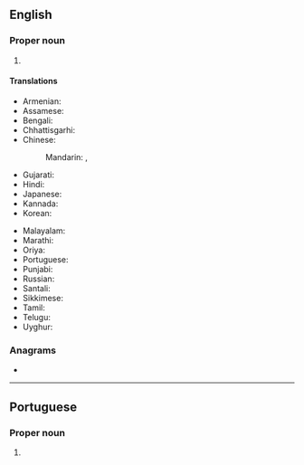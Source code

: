 ==English==
{{wikipedia}}

===Proper noun===
{{en-proper noun}}

# {{place|en|city/state capital|s/Nagaland|c/India}}

====Translations====
{{trans-top|capital of Nagaland, India}}
* Armenian: {{t|hy|Կոհիմա}}
* Assamese: {{t|as|কোহিমা}}
* Bengali: {{t|bn|কোহিমা}}
* Chhattisgarhi: {{t-needed|hne}}
* Chinese:
*: Mandarin: {{t+|cmn|科希馬}}, {{t+|cmn|科希马|tr=Kēxīmǎ}}
* Gujarati: {{t-needed|gu}}
* Hindi: {{t+|hi|कोहिमा}}
* Japanese: {{t|ja|コヒマ|tr=Kohima}}
* Kannada: {{t-needed|kn}}
* Korean: {{t|ko|^코히마}}
{{trans-mid}}
* Malayalam: {{t|ml|കൊഹിമ}}
* Marathi: {{t|mr|कोहिमा}}
* Oriya: {{t|or|କୋହିମା}}
* Portuguese: {{t|pt|Kohima|f}}
* Punjabi: {{t-needed|pa}}
* Russian: {{t|ru|Кохи́ма|f}}
* Santali: {{t-needed|sat}}
* Sikkimese: {{t-needed|sip}}
* Tamil: {{t|ta|கோகிமா}}
* Telugu: {{t|te|కోహిమా}}
* Uyghur: {{t|ug|كوھىما}}
{{trans-bottom}}

===Anagrams===
* {{anagrams|en|a=ahikmo|Hakomi|Hamiko}}

----

==Portuguese==

===Proper noun===
{{pt-proper noun|f}}

# {{place|pt|city/state capital|s/Nagaland|c/India|t1=Kohima}}